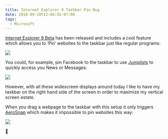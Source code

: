 ```yaml
---
title: Internet Explorer 9 Taskbar Pin Bug
date: 2010-09-20T12:04:55-07:00
tags:
  - Microsoft
---
```

[Internet Explorer 9 Beta](http://www.beautyoftheweb.com/) has been released and includes a cool feature which allows you to ‘Pin’ websites to the taskbar just like regular programs:

![](/assets/wp-content/uploads/2010/09/image1.png)

You could, for example, pin Facebook to the taskbar to use [Jumplists](http://windows.microsoft.com/en-us/windows7/products/features/jump-lists) to quickly access you News or Messages:

![](/assets/wp-content/uploads/2010/09/image2.png)

However, with all these widescreen displays around today I like to have my taskbar on the right hand side of the screen in order to maximize my vertical screen estate.

When you drag a webpage to the taskbar with this setup it only triggers [AeroSnap](http://windows.microsoft.com/en-us/windows7/products/features/snap) which makes it impossible to pin websites this way:

![](/assets/wp-content/uploads/2010/09/image3.png)

🙁